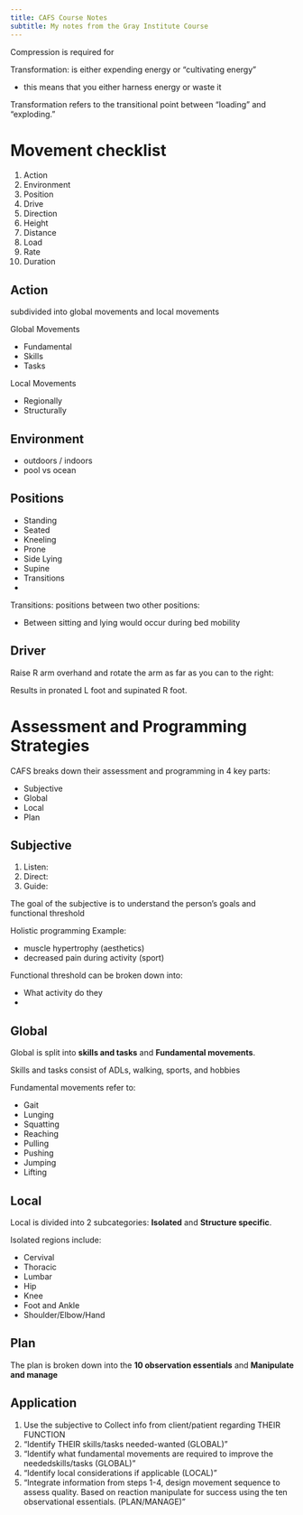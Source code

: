 ```yaml
---
title: CAFS Course Notes
subtitle: My notes from the Gray Institute Course
---
```


Compression is required for 


Transformation: is either expending energy or "cultivating energy"

- this means that you either harness energy or waste it


Transformation refers to the transitional point between "loading" and "exploding."


# Movement checklist

<ol>
    <li>Action</li>
    <li>Environment</li>
    <li>Position</li>
    <li>Drive</li>
    <li>Direction</li>
    <li>Height</li>
    <li>Distance</li>
    <li>Load</li>
    <li>Rate</li>
    <li>Duration</li>
</ol>

## Action

subdivided into global movements and local movements


Global Movements

- Fundamental
- Skills
- Tasks

Local Movements

- Regionally
- Structurally


## Environment

- outdoors / indoors
- pool vs ocean


## Positions

<ul>
    <li>Standing</li>
    <li>Seated</li>
    <li>Kneeling</li>
    <li>Prone</li>
    <li>Side Lying</li>
    <li>Supine</li>
    <li>Transitions</li>
    <li></li>
</ul>

Transitions: positions between two other positions: 

- Between sitting and lying would occur during bed mobility


## Driver {#driver}

Raise R arm overhand and rotate the arm as far as you can to the right:

Results in pronated L foot and supinated R foot.






# Assessment and Programming Strategies

CAFS breaks down their assessment and programming in 4 key parts:

<ul>
    <li>Subjective</li>
    <li>Global</li>
    <li>Local</li>
    <li>Plan</li>
</ul>



## Subjective



<ol>
    <li>Listen: </li>
    <li>Direct: </li>
    <li>Guide: </li>
</ol>

The goal of the subjective is to understand the person's goals and functional threshold


Holistic programming Example:

- muscle hypertrophy (aesthetics)
- decreased pain during activity (sport)


Functional threshold can be broken down into:

- What activity do they
- 

## Global

Global is split into <b>skills and tasks</b> and <b>Fundamental movements</b>.


Skills and tasks consist of ADLs, walking, sports, and hobbies



Fundamental movements refer to:

<ul>
    <li>Gait</li>
    <li>Lunging</li>
    <li>Squatting</li>
    <li>Reaching</li>
    <li>Pulling</li>
    <li>Pushing</li>
    <li>Jumping</li>
    <li>Lifting</li>
</ul>


## Local

Local is divided into 2 subcategories: <b>Isolated</b> and <b>Structure specific</b>.

Isolated regions include:

<ul>
    <li>Cervival</li>
    <li>Thoracic</li>
    <li>Lumbar</li>
    <li>Hip</li>
    <li>Knee</li>
    <li>Foot and Ankle</li>
    <li>Shoulder/Elbow/Hand</li>
</ul>

## Plan

The plan is broken down into the <b>10 observation essentials</b> and <b>Manipulate and manage</b>

## Application

<ol>
    <li>Use the subjective to Collect info from client/patient regarding THEIR FUNCTION</li>
    <li>"Identify THEIR skills/tasks needed-wanted (GLOBAL)"</li>
    <li>"Identify what fundamental movements are required to improve the neededskills/tasks (GLOBAL)"</li>
    <li>"Identify local considerations if applicable (LOCAL)"</li>
    <li>"Integrate information from steps 1-4, design movement sequence to assess quality. Based on reaction manipulate for success using the ten observational essentials. (PLAN/MANAGE)"</li>
</ol>


